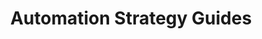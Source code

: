 ---
title: "Automation Strategy Guides"
description: "Discover best practices and advanced strategies to help you boost engagement and orders."
sidebarTitle: "Overview"
---